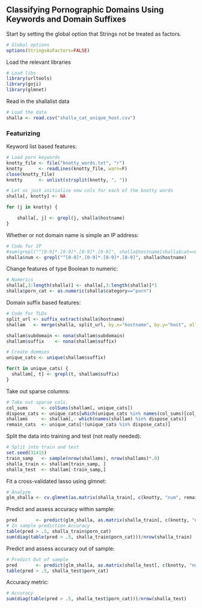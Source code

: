 ## Classifying Pornographic Domains Using Keywords and Domain Suffixes

Start by setting the global option that Strings not be treated as factors.
```r
# Global options
options(StringsAsFactors=FALSE)
```

Load the relevant libraries
```r
# Load libs 
library(urltools)
library(goji)
library(glmnet)
```

Read in the shallalist data
```r
# Load the data
shalla <- read.csv("shalla_cat_unique_host.csv")
```

### Featurizing

Keyword list based features:

```r
# Load porn keywords
knotty_file <- file("knotty_words.txt", "r")
knotty      <- readLines(knotty_file, warn=F)
close(knotty_file)
knotty      <- unlist(strsplit(knotty, ", "))

# Let us just initialize new cols for each of the knotty words
shalla[, knotty] <- NA

for (j in knotty) {

    shalla[, j] <- grepl(j, shalla$hostname)
}
```

Whether or not domain name is simple an IP address:
```r
# Code for IP
#sum(grepl("^[0-9]*.[0-9]*.[0-9]*.[0-9]", shalla$hostname[shalla$cat==0]))/sum(length(shalla$hostname[shalla$cat==0]))
shalla$num <- grepl("^[0-9]*.[0-9]*.[0-9]*.[0-9]", shalla$hostname)
```

Change features of type Boolean to numeric:
```r
# Numerics
shalla[,3:length(shalla)] <- shalla[,3:length(shalla)]*1
shalla$porn_cat <- as.numeric(shalla$category=="porn")
```

Domain suffix based features:
```r
# Code for TLDs
split_url <- suffix_extract(shalla$hostname)
shallam   <- merge(shalla, split_url, by.x="hostname", by.y="host", all.x=T, all.y=F)

shallam$subdomain <- nona(shallam$subdomain)
shallam$suffix    <- nona(shallam$suffix)

# Create dummies
unique_cats <- unique(shallam$suffix)

for(t in unique_cats) {
  shallam[, t] <- grepl(t, shallam$suffix)
}
```

Take out sparse columns:
```r
# Take out sparse cols.
col_sums     <- colSums(shallam[, unique_cats])
dispose_cats <- unique_cats[which(unique_cats %in% names(col_sums)[col_sums <= 100])]
shallams     <- shallam[,- which(names(shallam) %in% dispose_cats)]
remain_cats  <- unique_cats[!(unique_cats %in% dispose_cats)]
```

Split the data into training and test (not really needed):
```r
# Split into train and test 
set.seed(31415)
train_samp   <- sample(nrow(shallams), nrow(shallams)*.9)
shalla_train <- shallam[train_samp, ]
shalla_test  <- shallam[-train_samp,]
```

Fit a cross-validated lasso using glmnet: 
```r
# Analyze
glm_shalla <- cv.glmnet(as.matrix(shalla_train[, c(knotty, "num", remain_cats)]), shalla_train$porn_cat, alpha=1, family = "binomial", nfolds=5, type.measure="class")
```

Predict and assess accuracy within sample:
```r
pred       <- predict(glm_shalla, as.matrix(shalla_train[, c(knotty, "num", remain_cats)]), s = "lambda.min", type="response")
# In sample prediction Accuracy
table(pred > .5, shalla_train$porn_cat)
sum(diag(table(pred > .5, shalla_train$porn_cat)))/nrow(shalla_train)
```

Predict and assess accuracy out of sample:
```r
# Predict Out of sample 
pred       <- predict(glm_shalla, as.matrix(shalla_test[, c(knotty, "num", remain_cats)]), s = "lambda.min", type="response")
table(pred > .5, shalla_test$porn_cat)
```

Accuracy metric:
```r
# Accuracy
sum(diag(table(pred > .5, shalla_test$porn_cat)))/nrow(shalla_test)
```
